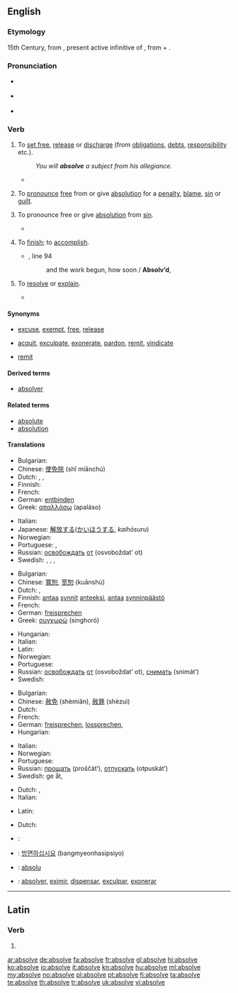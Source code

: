 ==English==

===Etymology===
15th Century, from {{etyl|la}} {{term|absolvere|lang=la}}, present active infinitive of {{term|absolvo|absolvō|set free, absolve|lang=la}}, from {{term|ab|lang=la}} + {{term|solvo|solvō|loose|lang=la}}.

===Pronunciation===
* {{a|UK}} {{IPA|/əbˈzɒlv/}}
* {{a|US}} {{IPA|/æbˈzɒlv/|/æbˈsɒlv/}}
* {{audio|en-us-absolve.ogg|Audio (US)}}

===Verb===
{{en-verb|absolv|ing}}

# {{transitive}} To [[set free]], [[release]] or [[discharge]] (from [[obligation]]s, [[debt]]s, [[responsibility]] etc.).
#: ''You will '''absolve''' a subject from his allegiance.''
#* {{quote-book|year=1855|author=[[w:Thomas Babington Macaulay|Thomas Babington Macaulay]]|title=The History of England from the Accession of James II|volume=III|chapter-number=XIV|passage=Halifax was '''absolved''' by a majority of fourteen.}}
# {{transitive}} To [[pronounce]] [[free]] from or give [[absolution]] for a [[penalty]], [[blame]], [[sin]] or [[guilt]].
# {{transitive|theology}} To pronounce free or give [[absolution]] from [[sin]].
#* {{quote-book|year=1782|author=[[w:Edward Gibbon|Edward Gibbon]]|title=History Of The Decline And Fall Of The Roman Empire|volume=VI|chapter-number=LXVII|passage=In his name I '''absolve''' your perjury and sanctify your arms.}}
# {{transitive|obsolete}} To [[finish]]; to [[accomplish]].
#* {{RQ:Milton Lost|VII}}, line 94
#*: and the work begun, how soon / '''Absolv’d''',
# {{transitive|obsolete}} To [[resolve]] or [[explain]].
#* {{quote-book|year=1646|author=[[w:Thomas Browne|Sir Thomas Browne]]|title=[[w:Pseudodoxia Epidemica|Pseudodoxia Epidemica]]|chapter-number=VI|page=x|url=http://penelope.uchicago.edu/pseudodoxia/pseudodoxia.shtml|passage=We shall not '''absolve''' the doubt.}}

====Synonyms====
* {{sense|set free}} [[excuse]], [[exempt]], [[free]], [[release]]
* {{sense|pronounce free or give absolution}} [[acquit]], [[exculpate]], [[exonerate]], [[pardon]], [[remit]], [[vindicate]]
* {{sense|theology: to pronounce free or give absolution from sin}} [[remit]]

====Derived terms====
* [[absolver]]

====Related terms====
* [[absolute]]
* [[absolution]]

====Translations====
{{trans-top|set free}}
* Bulgarian: {{t|bg|освобождавам}}
* Chinese: [[使免除]] (shǐ miǎnchú)
* Dutch: {{t+|nl|vergeven}}, {{t|nl|kwijtschelden}}, {{t|nl|ontheffen}}
* Finnish: {{t+|fi|vapauttaa}}
* French: {{t+|fr|absoudre}}
* German: [[entbinden]]
* Greek: [[απαλλάσω]] (apaláso)
{{trans-mid}}
* Italian: {{t+|it|assolvere}}
* Japanese: [[解放する]]([[かいほう]]する, ''kaihōsuru'')
* Norwegian: {{t|no|frikjenne}}
* Portuguese: {{t+|pt|eximir}}, {{t+|pt|exonerar}}
* Russian: [[освобождать]] [[от]] (osvoboždat’ ot)
* Swedish: {{t|sv|frikalla}}, {{t+|sv|frita}}, {{t|sv|fritaga}}, {{t+|sv|lösa}}
{{trans-bottom}}

{{trans-top|pronounce free or give absolution}}
* Bulgarian: {{t|bg|оправдавам}}
* Chinese: [[寬恕]], [[宽恕]] (kuānshù)
* Dutch: {{t+|nl|vrijspreken}}, {{t+|nl|vergeven}}
* Finnish: [[antaa anteeksi|antaa]] [[synti|synnit]] [[antaa anteeksi|anteeksi]], [[antaa]] [[synninpäästö]]
* French: {{t+|fr|absoudre}}
* German: [[freisprechen]]
* Greek: [[συγχωρώ]] (singhoró)
{{trans-mid}}
* Hungarian: {{t|hu|feloldoz}}
* Italian: {{t+|it|assolvere}}
* Latin: {{t+|la|absolvo|alt=absolvō}}
* Norwegian: {{t|no|frikjenne}}
* Portuguese: {{t+|pt|absolver}}
* Russian: [[освобождать]] [[от]] (osvoboždat’ ot), [[снимать]] (snimát’)
* Swedish: {{t+|sv|frikänna}}
{{trans-bottom}}

{{trans-top|theology: pronounce free or give absolution from sin}}
* Bulgarian: {{t|bg|опрощавам}}
* Chinese: [[赦免]] (shèmiǎn), [[赦罪]] (shèzuì)
* Dutch: {{t+|nl|vergeven}}
* French: {{t+|fr|absoudre}}
* German: [[freisprechen]], [[lossprechen]], {{t+|de|absolvieren}}
* Hungarian: {{t|hu|feloldoz}}
{{trans-mid}}
* Italian: {{t+|it|assolvere}}
* Norwegian: {{t+|no|tilgi}}
* Portuguese: {{t+|pt|absolver}}
* Russian: [[прощать]] (proščát’), [[отпускать]] (otpuskát’)
* Swedish: ge {{t+|sv|absolution}} åt, {{t|sv|avlösa}}
{{trans-bottom}}

{{trans-top|obsolete: finish, accomplish}}
* Dutch: {{t+|nl|beëindigen}}, {{t+|nl|afwerken}}
* Italian: {{t+|it|assolvere}}
{{trans-mid}}
* Latin: {{t+|la|absolvo|alt=absolvō}}
{{trans-bottom}}

{{trans-top|obsolete: resolve or explain}}
* Dutch: {{t+|nl|uitleggen}}
{{trans-mid}}
{{trans-bottom}}

{{checktrans-top}}
* {{ttbc|Arabic}}: {{Arab|[[أحلت|أحلّت]]}}
* {{ttbc|Korean}}: [[방면하십시요]] (bangmyeonhasipsiyo)
* {{ttbc|Novial}}: [[absolu]]
* {{ttbc|Spanish}}: [[absolver]], [[eximir]], [[dispensar]], [[exculpar]], [[exonerar]]
{{trans-bottom}}

----

==Latin==

===Verb===
{{la-verb-form|absolve}}

# {{conjugation of|absolvo|absolvō|2|s|pres|act|imp|lang=la}}

[[ar:absolve]]
[[de:absolve]]
[[fa:absolve]]
[[fr:absolve]]
[[gl:absolve]]
[[hi:absolve]]
[[ko:absolve]]
[[io:absolve]]
[[it:absolve]]
[[kn:absolve]]
[[hu:absolve]]
[[ml:absolve]]
[[my:absolve]]
[[no:absolve]]
[[pl:absolve]]
[[pt:absolve]]
[[fi:absolve]]
[[ta:absolve]]
[[te:absolve]]
[[th:absolve]]
[[tr:absolve]]
[[uk:absolve]]
[[vi:absolve]]